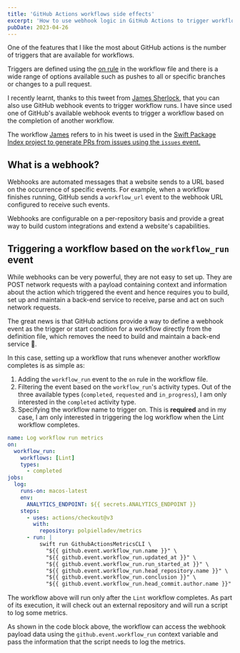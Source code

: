 ```yaml
---
title: 'GitHub Actions workflows side effects'
excerpt: 'How to use webhook logic in GitHub Actions to trigger workflows based on other workflows completion'
pubDate: 2023-04-26
---
```



One of the features that I like the most about GitHub actions is the number of triggers that are available for workflows.

Triggers are defined using the [on rule](https://docs.github.com/en/actions/using-workflows/workflow-syntax-for-github-actions#on) in the workflow file and there is a wide range of options available such as pushes to all or specific branches or changes to a pull request.

I recently learnt, thanks to this tweet from [James Sherlock](https://twitter.com/JamesSherlouk), that you can also use GitHub webhook events to trigger workflow runs. I have since used one of GitHub's available webhook events to trigger a workflow based on the completion of another workflow.

<StaticTweet id="1638481217942085635" />

The workflow [James](https://twitter.com/JamesSherlouk) refers to in his tweet is used in the [Swift Package Index project to generate PRs from issues using the `issues` event.](https://github.com/SwiftPackageIndex/PackageList/blob/main/.github/workflows/issues.yml)

## What is a webhook?

Webhooks are automated messages that a website sends to a URL based on the occurrence of specific events. For example, when a workflow finishes running, GitHub sends a `workflow_url` event to the webhook URL configured to receive such events.

Webhooks are configurable on a per-repository basis and provide a great way to build custom integrations and extend a website's capabilities.

## Triggering a workflow based on the `workflow_run` event

While webhooks can be very powerful, they are not easy to set up. They are POST network requests with a payload containing context and information about the action which triggered the event and hence requires you to build, set up and maintain a back-end service to receive, parse and act on such network requests.

The great news is that GitHub actions provide a way to define a webhook event as the trigger or start condition for a workflow directly from the definition file, which removes the need to build and maintain a back-end service 🎉.

In this case, setting up a workflow that runs whenever another workflow completes is as simple as:

1. Adding the `workflow_run` event to the `on` rule in the workflow file.
2. Filtering the event based on the `workflow_run`'s activity types. Out of the three available types (`completed`, `requested` and `in_progress`), I am only interested in the `completed` activity type.
3. Specifying the workflow name to trigger on. This is **required** and in my case, I am only interested in triggering the log workflow when the Lint workflow completes.

```yaml:.github/workflows/log.yml
name: Log workflow run metrics
on:
  workflow_run:
    workflows: [Lint]
    types:
      - completed
jobs:
  log:
    runs-on: macos-latest
    env:
      ANALYTICS_ENDPOINT: ${{ secrets.ANALYTICS_ENDPOINT }}
    steps:
      - uses: actions/checkout@v3
        with:
          repository: polpielladev/metrics
      - run: |
          swift run GithubActionsMetricsCLI \
            "${{ github.event.workflow_run.name }}" \
            "${{ github.event.workflow_run.updated_at }}" \
            "${{ github.event.workflow_run.run_started_at }}" \
            "${{ github.event.workflow_run.head_repository.name }}" \
            "${{ github.event.workflow_run.conclusion }}" \
            "${{ github.event.workflow_run.head_commit.author.name }}"

```

The workflow above will run only after the `Lint` workflow completes. As part of its execution, it will check out an external repository and will run a script to log some metrics.

As shown in the code block above, the workflow can access the webhook payload data using the `github.event.workflow_run` context variable and pass the information that the script needs to log the metrics.
